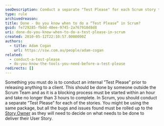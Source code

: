 ```yaml
---
seoDescription: Conduct a separate "Test Please" for each Scrum story to ensure bugs and issues are rolled up to the Story Owner.
type: rule
archivedreason:
title: Done - Do you know when to do a “Test Please” in Scrum?
guid: fe729285-fbdd-40ee-9745-2a767910d8d8
uri: done-do-you-know-when-to-do-a-test-please-in-scrum
created: 2010-05-12T22:10:57.0000000Z
authors:
  - title: Adam Cogan
    url: https://ssw.com.au/people/adam-cogan
related:
  - conduct-a-test-please
  - do-you-know-the-tools-you-need-before-a-test-please
redirects: []
---
```


Something you must do is to conduct an internal ”Test Please” prior to releasing anything to a client. This should be done by someone outside the Scrum Team and as it is a blocking process must be started within an hour and take no longer than 3 hours to complete.
In Scrum, you should conduct a separate “Test Please” for each of the stories. You might be using the same package, but all the bugs and issues found must be rolled up to the [Story Owner](/tasks-do-you-know-that-every-user-story-should-have-an-owner) as they will need to decide on what needs to be done to deliver their User Story.